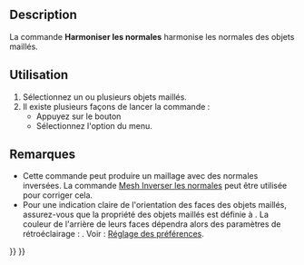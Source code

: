 <languages/>

{{Docnav/fr
|[[Mesh_VertexCurvature/fr|Courbure]]
|[[Mesh_FlipNormals/fr|Inverser les normales]]
|[[Mesh_Workbench/fr|Atelier Mesh]]
|IconL=Mesh_VertexCurvature.svg
|IconR=Mesh_FlipNormals.svg
|IconC=Workbench_Mesh.svg
}}

{{GuiCommand/fr
|Name=Mesh HarmonizeNormals
|Name/fr=Mesh Harmoniser les normales‎
|MenuLocation=Maillages → Harmoniser les normales‎
|Workbenches=[[Mesh_Workbench/fr|Mesh]]
|SeeAlso=[[Mesh_FlipNormals/fr|Mesh Inverser les normales]]
}}

==Description==

La commande '''Harmoniser les normales‎''' harmonise les normales des objets maillés.

<span id="Usage"></span>
==Utilisation==

# Sélectionnez un ou plusieurs objets maillés.
# Il existe plusieurs façons de lancer la commande :
#* Appuyez sur le bouton {{Button|[[Image:Mesh_HarmonizeNormals.svg|16px]] [[Mesh_HarmonizeNormals/fr|Harmoniser les normales]]}}
#* Sélectionnez l'option {{MenuCommand|Maillages → [[Image:Mesh_HarmonizeNormals.svg|16px]] Harmoniser les normales‎}} du menu.

<span id="Notes"></span>
==Remarques==

<div class="mw-translate-fuzzy">
* Cette commande peut produire un maillage avec des normales inversées. La commande [[Mesh_FlipNormals/fr|Mesh Inverser les normales]] peut être utilisée pour corriger cela.
* Pour une indication claire de l'orientation des faces des objets maillés, assurez-vous que la propriété {{PropertyView|Lighting}} des objets maillés est définie à {{Value|One side}}. La couleur de l'arrière de leurs faces dépendra alors des paramètres de rétroéclairage : {{MenuCommand|Edition → Préférences... → Affichage → Vue 3D → Couleur du rétroéclairage - Intensité}}. Voir : [[Preferences_Editor/fr#Vue_3D|Réglage des préférences]].
</div>


{{Docnav/fr
|[[Mesh_VertexCurvature/fr|Courbure]]
|[[Mesh_FlipNormals/fr|Inverser les normales]]
|[[Mesh_Workbench/fr|Atelier Mesh]]
|IconL=Mesh_VertexCurvature.svg
|IconR=Mesh_FlipNormals.svg
|IconC=Workbench_Mesh.svg
}}

{{Mesh Tools navi{{#translation:}}}}
{{Userdocnavi{{#translation:}}}}
{{clear}}